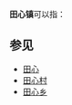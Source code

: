 '''田心镇'''可以指：
{{PRC admin/disambig|36/09/23/100/000|44/16/22/115/000}}

==参见==
*[[田心|田心]]
*[[田心村|田心村]]
*[[田心乡|田心乡]]

{{disambig|cat=三字中国镇名消歧义}}